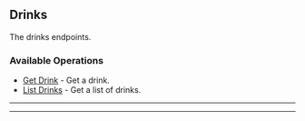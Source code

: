 
## Drinks
The drinks endpoints.

### Available Operations

* [Get Drink](//drinks/get_drink) - Get a drink.
* [List Drinks](//drinks/list_drinks) - Get a list of drinks.

---
<GetDrink />

---
<ListDrinks />

